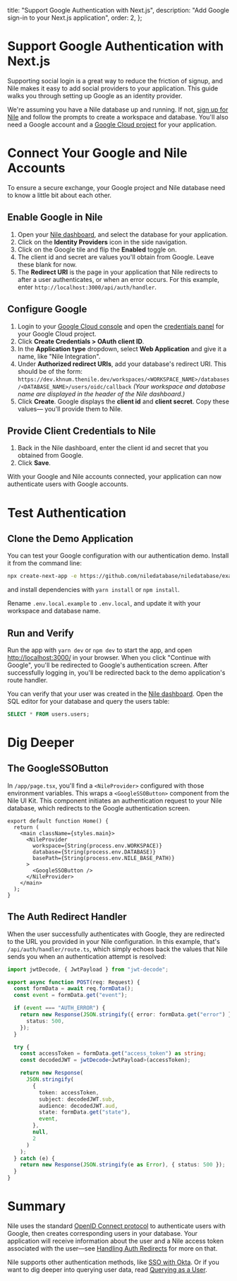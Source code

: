  title: "Support Google Authentication with Next.js",
  description: "Add Google sign-in to your Next.js application",
  order: 2,
};

# Support Google Authentication with Next.js

Supporting social login is a great way to reduce the friction of signup, and Nile makes it easy to
add social providers to your application. This guide walks you through setting up Google as an
identity provider.

We're assuming you have a Nile database up and running. If not, [sign up for Nile][nad] and follow
the prompts to create a workspace and database. You'll also need a Google account and a
[Google Cloud project](https://console.cloud.google.com/) for your application.

# Connect Your Google and Nile Accounts

To ensure a secure exchange, your Google project and Nile database need to know a little bit about
each other.

## Enable Google in Nile

1. Open your [Nile dashboard][nad], and select the database for your application.
2. Click on the **Identity Providers** icon in the side navigation.
3. Click on the Google tile and flip the **Enabled** toggle on.
4. The client id and secret are values you'll obtain from Google. Leave these blank for now.
5. The **Redirect URI** is the page in your application that Nile redirects to after a user
   authenticates, or when an error occurs. For this example, enter
   `http://localhost:3000/api/auth/handler`.

## Configure Google

1. Login to your [Google Cloud console](https://console.cloud.google.com/) and open the
   [credentials panel](https://console.cloud.google.com/apis/credentials) for your Google Cloud
   project.
2. Click **Create Credentials > OAuth client ID**.
3. In the **Application type** dropdown, select **Web Application** and give it a name, like
   "Nile Integration".
4. Under **Authorized redirect URIs**, add your database's redirect URI. This should be of the form:
   `https://dev.khnum.thenile.dev/workspaces/<WORKSPACE_NAME>/databases/<DATABASE_NAME>/users/oidc/callback`
   _(Your workspace and database name are displayed in the header of the Nile dashboard.)_
5. Click **Create**. Google displays the **client id** and **client secret**. Copy these values—
   you'll provide them to Nile.

## Provide Client Credentials to Nile

1. Back in the Nile dashboard, enter the client id and secret that you obtained from Google.
2. Click **Save**.

With your Google and Nile accounts connected, your application can now authenticate users with
Google accounts.

# Test Authentication

## Clone the Demo Application

You can test your Google configuration with our authentication demo. Install it from the command
line:

```bash
npx create-next-app -e https://github.com/niledatabase/niledatabase/examples/google-auth-nextjs google-auth-nextjs && cd google-auth-nextjs
```

and install dependencies with `yarn install` or `npm install`.

Rename `.env.local.example` to `.env.local`, and update it with your workspace and database name.

## Run and Verify

Run the app with `yarn dev` or `npm dev` to start the app, and open
[http://localhost:3000/](http://localhost:3000/) in your browser. When
you click "Continue with Google", you'll be redirected to Google's authentication screen. After
successfully logging in, you'll be redirected back to the demo application's route handler.

You can verify that your user was created in the [Nile dashboard][nad]. Open the SQL editor for your
database and query the users table:

```sql
SELECT * FROM users.users;
```

# Dig Deeper

## The GoogleSSOButton

In `/app/page.tsx`, you'll find a `<NileProvider>` configured with those environment variables. This
wraps a `<GoogleSSOButton>` component from the Nile UI Kit. This component initiates an
authentication request to your Nile database, which redirects to the Google authentication screen.

```tsx
export default function Home() {
  return (
    <main className={styles.main}>
      <NileProvider
        workspace={String(process.env.WORKSPACE)}
        database={String(process.env.DATABASE)}
        basePath={String(process.env.NILE_BASE_PATH)}
      >
        <GoogleSSOButton />
      </NileProvider>
    </main>
  );
}
```

## The Auth Redirect Handler

When the user successfully authenticates with Google, they are redirected to the URL you provided
in your Nile configuration. In this example, that's `/api/auth/handler/route.ts`, which simply
echoes back the values that Nile sends you when an authentication attempt is resolved:

```ts
import jwtDecode, { JwtPayload } from "jwt-decode";

export async function POST(req: Request) {
  const formData = await req.formData();
  const event = formData.get("event");

  if (event === "AUTH_ERROR") {
    return new Response(JSON.stringify({ error: formData.get("error") }), {
      status: 500,
    });
  }

  try {
    const accessToken = formData.get("access_token") as string;
    const decodedJWT = jwtDecode<JwtPayload>(accessToken);

    return new Response(
      JSON.stringify(
        {
          token: accessToken,
          subject: decodedJWT.sub,
          audience: decodedJWT.aud,
          state: formData.get("state"),
          event,
        },
        null,
        2
      )
    );
  } catch (e) {
    return new Response(JSON.stringify(e as Error), { status: 500 });
  }
}
```

# Summary

Nile uses the standard [OpenID Connect protocol](https://openid.net/developers/how-connect-works/)
to authenticate users with Google, then creates corresponding users in your database. Your
application will receive information about the user and a Nile access token associated with the
user—see [Handling Auth Redirects]() for more on that.

Nile supports other authentication methods, like [SSO with Okta](). Or if you want to dig deeper
into querying user data, read [Querying as a User]().

[nad]: https://dev-nad.thenile.dev/ "Nile Dashboard"
